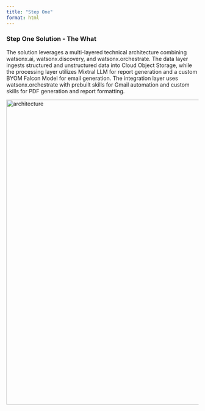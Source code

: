 ```yaml
---
title: "Step One"
format: html
---
```


### Step One Solution - The What

The solution leverages a multi-layered technical architecture combining watsonx.ai, watsonx.discovery, and watsonx.orchestrate. The data layer ingests structured and unstructured data into Cloud Object Storage, while the processing layer utilizes Mixtral LLM for report generation and a custom BYOM Falcon Model for email generation. The integration layer uses watsonx.orchestrate with prebuilt skills for Gmail automation and custom skills for PDF generation and report formatting.

<img src="../../images/007/SOLUTION_OVERVIEW/007_Architecture.png" alt="architecture" width="800">
